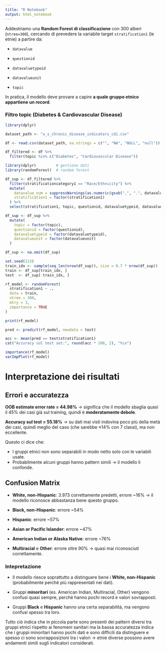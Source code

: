```yaml
---
title: "R Notebook"
output: html_notebook
---
```


Addestriamo una **Random Forest di classificazione** con 300 alberi (`ntree=300`), cercando di prevedere la variabile target `stratification1` (le etnie) a partire da:

-   `datavalue`

-   `questionid`

-   `datavaluetypeid`

-   `datavalueunit`

-   `topic`

In pratica, il modello deve provare a capire **a quale gruppo etnico appartiene un record**.

### Filtro topic (Diabetes & Cardiovascular Disease)

```r
library(dplyr)

dataset_path <- "u_s_chronic_disease_indicators_cdi.csv"

df <- read.csv(dataset_path, na.strings = c("", "NA", "NULL", "null"))

df_filtered <- df %>%
  filter(topic %in% c("Diabetes", "Cardiovascular Disease"))
```

```r
library(dplyr)         # gestione dati
library(randomForest)  # random forest

df_sup <- df_filtered %>%
  filter(stratificationcategory1 == "Race/Ethnicity") %>%                    # tiene solo race/ethnicity
  mutate(
    datavalue_num = suppressWarnings(as.numeric(gsub(",", ".", datavalue, fixed = TRUE))), # converte valori numerici
    stratification1 = factor(stratification1)                               # target come fattore
  ) %>%
  select(stratification1, topic, questionid, datavaluetypeid, datavalueunit, datavalue_num) # variabili utili

df_sup <- df_sup %>%
  mutate(                                                                   # codifica categoriche
    topic = factor(topic),
    questionid = factor(questionid),
    datavaluetypeid = factor(datavaluetypeid),
    datavalueunit = factor(datavalueunit)
  )

df_sup <- na.omit(df_sup)                                                   # rimuove NA

set.seed(123)
train_idx <- sample(seq_len(nrow(df_sup)), size = 0.7 * nrow(df_sup))       # split 70/30
train <- df_sup[train_idx, ]
test  <- df_sup[-train_idx, ]

rf_model <- randomForest(                                                   # addestra random forest
  stratification1 ~ .,
  data = train,
  ntree = 300,
  mtry = 3,
  importance = TRUE
)

print(rf_model)                                                             # stampa modello

pred <- predict(rf_model, newdata = test)                                   # predizioni test

acc <- mean(pred == test$stratification1)                                   # accuracy
cat("Accuracy sul test set:", round(acc * 100, 2), "%\n")

importance(rf_model)                                                        # importanza variabili
varImpPlot(rf_model)                                                        # grafico importanza

```

# Interpretazione dei risultati

## Errori e accuratezza

**OOB estimate error rate = 44.98%** → significa che il modello sbaglia quasi il 45% dei casi già sul training, quindi è **moderatamente debole**.

**Accuracy sul test = 55.18%** → su dati mai visti indovina poco più della metà dei casi, quindi meglio del caso (che sarebbe ≈14% con 7 classi), ma non eccellente.

Questo ci dice che:

-   I gruppi etnici non sono separabili in modo netto solo con le variabili usate.
-   Probabilmente alcuni gruppi hanno pattern simili → il modello li confonde.

## Confusion Matrix

-   **White, non-Hispanic**: 3.973 correttamente predetti, errore \~16% → il modello riconosce abbastanza bene questo gruppo.

-   **Black, non-Hispanic**: errore \~54%

-   **Hispanic**: errore \~57%

-   **Asian or Pacific Islander**: errore \~47%

-   **American Indian or Alaska Native**: errore \~76%

-   **Multiracial** e **Other**: errore oltre 90% → quasi mai riconosciuti correttamente.

### Intepretazione

-   Il modello riesce soprattutto a distinguere bene i **White, non-Hispanic** (probabilmente perché più rappresentati nei dati).

-   Gruppi **minoritari** (es. American Indian, Multiracial, Other) vengono confusi quasi sempre, perché hanno pochi record e valori sovrapposti.

-   Gruppi **Black** e **Hispanic** hanno una certa separabilità, ma vengono confusi spesso tra loro.

Tutto ciò indica che in piccola parte sono presenti dei pattern diversi tra gruppi etnici rispetto ai fenomeni sanitari ma la bassa accuratezza indica che i gruppi minoritari hanno pochi dati e sono difficili da distinguere e spesso ci sono sovrapposizioni tra i valori → etnie diverse possono avere andamenti simili sugli indicatori considerati.
